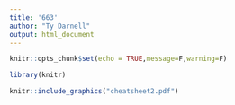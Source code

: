 ```yaml
---
title: '663'
author: "Ty Darnell"
output: html_document
---
```


```r
knitr::opts_chunk$set(echo = TRUE,message=F,warning=F)
```

```r
library(knitr)
```

```r
knitr::include_graphics("cheatsheet2.pdf")
```

